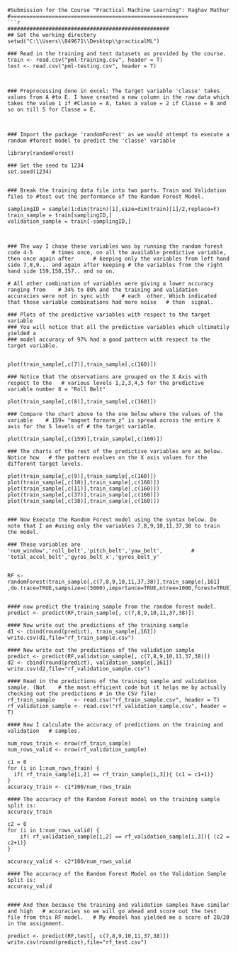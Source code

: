 ```
#Submission for the Course "Practical Machine Learning": Raghav Mathur
#========================================================
```r
###################################################
## Set the working directory 
setwd("C:\\Users\\849671\\Desktop\\practicalML")

### Read in the training and test datasets as provided by the course.
train <- read.csv("pml-training.csv", header = T)
test <- read.csv("pml-testing.csv", header = T)



### Preprocessing done in excel: The target variable 'classe' takes values from A #to E. I have created a new column in the raw data which takes the value 1 if #Classe = A, takes a value = 2 if Classe = B and so on till 5 for Classe = E.



### Import the package 'randomForest' as we would attempt to execute a random #forest model to predict the 'classe' variable

library(randomForest)

### Set the seed to 1234
set.seed(1234)


### Break the training data file into two parts. Train and Validation files to #test out the performance of the Random Forest Model.

samplingID = sample(1:dim(train)[1],size=dim(train)[1]/2,replace=F)
train_sample = train[samplingID,]
validation_sample = train[-samplingID,]



### The way I chose these variables was by running the random forest code 4-5      # times once, on all the available predictive variable, then once again after      # keeping only the variables from left hand side 7,8,9... and again after keeping # the variables from the right hand side 159,158,157.. and so on.

# All other combination of variables were giving a lower accuracy ranging from    # 34% to 80% and the training and validation accuracies were not in sync with    # each  other. Which indicated that those variable combinations had more noise   # than  signal.

### Plots of the predictive variables with respect to the target variable
### You will notice that all the predictive variables which ultimatily yielded a 
### model accuracy of 97% had a good pattern with respect to the target variable. 


plot(train_sample[,c(7)],train_sample[,c(160)])

### Notice that the observations are grouped on the X Axis with respect to the   # various levels 1,2,3,4,5 for the predictive variable number 8 = "Roll Belt"

plot(train_sample[,c(8)],train_sample[,c(160)])

### Compare the chart above to the one below where the values of the variable    # 159= "magnet forearm_z" is spread across the entire X axis for the 5 levels of # the target variable. 

plot(train_sample[,c(159)],train_sample[,c(160)])

### The charts of the rest of the predictive variables are as below. Notice how   # the pattern evolves on the X axis values for the different target levels.

plot(train_sample[,c(9)],train_sample[,c(160)])
plot(train_sample[,c(10)],train_sample[,c(160)])
plot(train_sample[,c(11)],train_sample[,c(160)])
plot(train_sample[,c(37)],train_sample[,c(160)])
plot(train_sample[,c(38)],train_sample[,c(160)])


### Now Execute the Random Forest model using the syntax below. Do note that I am #using only the variables 7,8,9,10,11,37,38 to train the model. 

### These variables are 'num_window','roll_belt','pitch_belt','yaw_belt',         #   'total_accel_belt','gyros_belt_x','gyros_belt_y'


RF <- randomForest(train_sample[,c(7,8,9,10,11,37,38)],train_sample[,161] ,do.trace=TRUE,sampsize=c(5000),importance=TRUE,ntree=1000,forest=TRUE) 


#### now predict the training sample from the random forest model.
predict <- predict(RF,train_sample[, c(7,8,9,10,11,37,38)])

#### Now write out the predictions of the training sample
d1 <- cbind(round(predict), train_sample[,161])
write.csv(d1,file="rf_train_sample.csv")

#### Now write out the predictions of the validation sample
predict <- predict(RF,validation_sample[, c(7,8,9,10,11,37,38)])
d2 <- cbind(round(predict), validation_sample[,161])
write.csv(d2,file="rf_validation_sample.csv")

#### Read in the predictions of the training sample and validation sample. (Not    # the most efficient code but it helps me by actually checking out the predictions # in the CSV file)
rf_train_sample      <- read.csv("rf_train_sample.csv", header = T)
rf_validation_sample <- read.csv("rf_validation_sample.csv", header = T)

#### Now I calculate the accuracy of predictions on the training and validation   # samples. 

num_rows_train <- nrow(rf_train_sample)
num_rows_valid <- nrow(rf_validation_sample)

c1 = 0
for (i in 1:num_rows_train) {
  if( rf_train_sample[i,2] == rf_train_sample[i,3]){ (c1 = c1+1)}
} 
accuracy_train <- c1*100/num_rows_train

#### The accuracy of the Random Forest model on the training sample split is:
accuracy_train

c2 = 0
for (i in 1:num_rows_valid) {
	if( rf_validation_sample[i,2] == rf_validation_sample[i,3]){ (c2 = c2+1)}
} 

accuracy_valid <- c2*100/num_rows_valid

#### The accuracy of the Random Forest Model on the Validation Sample Split is:
accuracy_valid


#### And then because the training and validation samples have similar and high   # accuracies so we will go ahead and score out the test file from this RF model.   # My #model has yielded me a score of 20/20 in the assignment.

predict <- predict(RF,test[, c(7,8,9,10,11,37,38)])
write.csv(round(predict),file="rf_test.csv")
```

